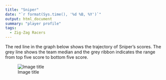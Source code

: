 ```yaml
---
title: "Sniper"
date: "`r format(Sys.time(), '%d %B, %Y')`"
output: html_document
summary: "player profile"
tags:
  - Zig-Zag Racers
---
```


The red line in the graph below shows the trajectory of Sniper's scores. The grey line shows the team median and the grey ribbon indicates the range from top five score to bottom five score.

![Image title](Sniper.jpg)
